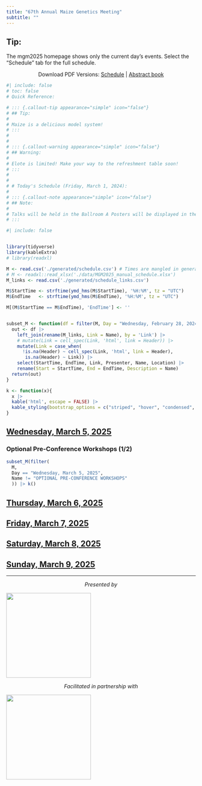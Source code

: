 ```yaml
---
title: "67th Annual Maize Genetics Meeting"
subtitle: ""
---
```


::: {.callout-tip appearance="simple" icon="false"}
## Tip:

The mgm2025 homepage shows only the current day's events. Select the "Schedule" tab for the full schedule.
:::

::: {style="text-align: center"}
Download PDF Versions:
[Schedule](./official/MGM2025Schedule.pdf) | [Abstract book](./official/2025Program.pdf)
:::


```r
#| include: false
# toc: false
# Quick Reference: 

# ::: {.callout-tip appearance="simple" icon="false"}
# ## Tip:
# 
# Maize is a delicious model system!
# :::
# 
# 
# ::: {.callout-warning appearance="simple" icon="false"}
# ## Warning:
# 
# Elote is limited! Make your way to the refreshment table soon! 
# :::
# 
# 
# # Today's Schedule (Friday, March 1, 2024):
# 
# ::: {.callout-note appearance="simple" icon="false"}
# ## Note:
# 
# Talks will be held in the Ballroom A Posters will be displayed in the Ballroom B&C
# :::
```

```r
#| include: false


library(tidyverse)
library(kableExtra)
# library(readxl)

M <- read.csv('./generated/schedule.csv') # Times are mangled in generated
# M <- readxl::read_xlsx('./data/MGM2025_manual_schedule.xlsx')
M_links <- read.csv('./generated/schedule_links.csv')

M$StartTime <- strftime(ymd_hms(M$StartTime), '%H:%M', tz = "UTC")
M$EndTime   <- strftime(ymd_hms(M$EndTime), '%H:%M', tz = "UTC")

M[(M$StartTime == M$EndTime), 'EndTime'] <- ''


subset_M <- function(df = filter(M, Day = "Wednesday, February 28, 2024")){
  out <- df |>
    left_join(rename(M_links, Link = Name), by = 'Link') |> 
    # mutate(Link = cell_spec(Link, 'html', link = Header)) |>
    mutate(Link = case_when(
      !is.na(Header) ~ cell_spec(Link, 'html', link = Header),
       is.na(Header) ~ Link)) |>
    select(StartTime, EndTime, Link, Presenter, Name, Location) |>
    rename(Start = StartTime, End = EndTime, Description = Name)
  return(out)
}

k <- function(x){
  x |> 
  kable('html', escape = FALSE) |>
  kable_styling(bootstrap_options = c("striped", "hover", "condensed", "responsive"))
}
```


## [Wednesday, March 5, 2025](./program_schedule.html#wednesday-march-5-2025) 

### Optional Pre-Conference Workshops (1/2)

```r
subset_M(filter(
  M, 
  Day == "Wednesday, March 5, 2025", 
  Name != "OPTIONAL PRE-CONFERENCE WORKSHOPS"
  )) |> k()
```

## [Thursday, March 6, 2025](./program_schedule.html#thursday-march-6-2025)  

<!-- ### Optional Pre-Conference Workshops (2/2) -->

<!-- ```{r echo=FALSE} -->
<!-- subset_M(filter( -->
<!--   M,  -->
<!--   Day ==  "Thursday, March 6, 2025",  -->
<!--   Name != "OPTIONAL PRE-CONFERENCE WORKSHOPS" -->
<!--   )) |> k() -->
<!-- ``` -->


<!-- ### Session 1 – Welcome / Keynote / Gene Regulation -->

<!-- **Sherry Flint-Garcia** -->

<!-- ```{r echo=FALSE} -->
<!-- subset_M(filter( -->
<!--   M,  -->
<!--   Day ==  "Thursday, March 6, 2025",  -->
<!--   lubridate::hm(StartTime) >= lubridate::hm("19:00") -->
<!--   )) |> k() -->
<!-- ``` -->



## [Friday, March 7, 2025](./program_schedule.html#friday-march-7-2025)   


<!-- ```{r echo=FALSE} -->
<!-- subset_M(filter( -->
<!--   M,  -->
<!--   Day ==  "Friday, March 7, 2025",  -->
<!--   lubridate::hm(StartTime) < lubridate::hm("8:15") -->
<!--   )) |> k() -->

<!-- ``` -->


<!-- ### Session 2 – Modeling Corn -->

<!-- **Hank Bass** -->

<!-- ```{r echo=FALSE} -->
<!-- subset_M(filter( -->
<!--   M,  -->
<!--   Day ==  "Friday, March 7, 2025",  -->
<!--   lubridate::hm(StartTime) >= lubridate::hm("8:15"), -->
<!--   lubridate::hm(StartTime) < lubridate::hm("10:45") -->
<!--   )) |> k() -->
<!-- ``` -->


<!-- ### Session 3 – Education, Community, & Outreach -->

<!-- **Brandi Sigmon** -->

<!-- ```{r echo=FALSE} -->
<!-- subset_M(filter( -->
<!--   M,  -->
<!--   Day ==  "Friday, March 7, 2025",  -->
<!--   lubridate::hm(StartTime) >= lubridate::hm("10:45"), -->
<!--   lubridate::hm(StartTime) < lubridate::hm("12:15") -->
<!--   )) |> k() -->
<!-- ``` -->

<!-- ### Lunch and Poster Session -->

<!-- ```{r echo=FALSE} -->
<!-- subset_M(filter( -->
<!--   M,  -->
<!--   Day ==  "Friday, March 7, 2025",  -->
<!--   lubridate::hm(StartTime) >= lubridate::hm("12:15"), -->
<!--   lubridate::hm(StartTime) < lubridate::hm("16:40") -->
<!--   )) |> k() -->
<!-- ``` -->

<!-- ### Session 4 – Maize Under Stress -->

<!-- **Melissa Draves** -->

<!-- ```{r echo=FALSE} -->
<!-- subset_M(filter( -->
<!--   M,  -->
<!--   Day ==  "Friday, March 7, 2025",  -->
<!--   lubridate::hm(StartTime) >= lubridate::hm("16:40"), -->
<!--   lubridate::hm(StartTime) < lubridate::hm("19:00") -->
<!--   )) |> k() -->
<!-- ``` -->



<!-- ### Session 5 – Awards -->

<!-- **Andrea Eveland** -->

<!-- ```{r echo=FALSE} -->
<!-- subset_M(filter( -->
<!--   M,  -->
<!--   Day ==  "Friday, March 7, 2025",  -->
<!--   lubridate::hm(StartTime) >= lubridate::hm("19:00") -->
<!--   )) |> k() -->
<!-- ``` -->



## [Saturday, March 8, 2025](./program_schedule.html#saturday-march-8-2025)


<!-- ```{r echo=FALSE} -->
<!-- subset_M(filter( -->
<!--   M,  -->
<!--   Day ==  "Saturday, March 8, 2025",  -->
<!--   lubridate::hm(StartTime) < lubridate::hm("8:15") -->
<!--   )) |> k() -->
<!-- ``` -->


<!-- ### Session 6 – Roots & Nutrient Uptake / Keynote -->

<!-- **Rubén Rellán Álvarez** -->

<!-- ```{r echo=FALSE} -->
<!-- subset_M(filter( -->
<!--   M,  -->
<!--   Day ==  "Saturday, March 8, 2025",  -->
<!--   lubridate::hm(StartTime) >= lubridate::hm("8:15"), -->
<!--   lubridate::hm(StartTime) < lubridate::hm("10:30") -->
<!--   )) |> k() -->
<!-- ``` -->


<!-- ### Session 7 – Keynote / Cell Division & Meristems -->

<!-- **Sarah Jensen** -->

<!-- ```{r echo=FALSE} -->
<!-- subset_M(filter( -->
<!--   M,  -->
<!--   Day ==  "Saturday, March 8, 2025",  -->
<!--   lubridate::hm(StartTime) >= lubridate::hm("10:30"), -->
<!--   lubridate::hm(StartTime) < lubridate::hm("12:30") -->
<!--   )) |> k() -->
<!-- ``` -->


<!-- ### Lunch, Poster Session, & Community Session -->

<!-- ```{r echo=FALSE} -->
<!-- subset_M(filter( -->
<!--   M,  -->
<!--   Day ==  "Saturday, March 8, 2025",  -->
<!--   lubridate::hm(StartTime) >= lubridate::hm("12:30"), -->
<!--   lubridate::hm(StartTime) < lubridate::hm("19:00") -->
<!--   )) |> k() -->
<!-- ``` -->


<!-- ### Session 8 – Reproduction / Keynote -->

<!-- **Cinta Romay** -->

<!-- ```{r echo=FALSE} -->
<!-- subset_M(filter( -->
<!--   M,  -->
<!--   Day ==  "Saturday, March 8, 2025",  -->
<!--   lubridate::hm(StartTime) >= lubridate::hm("19:00") -->
<!--   )) |> k() -->
<!-- ``` -->

## [Sunday, March 9, 2025](./program_schedule.html#sunday-march-9-2025)

<!-- ```{r echo=FALSE} -->
<!-- subset_M(filter( -->
<!--   M,  -->
<!--   Day ==  "Sunday, March 9, 2025",  -->
<!--   lubridate::hm(StartTime) < lubridate::hm("8:00") -->
<!--   )) |> k() -->

<!-- ``` -->


<!-- ### Session 9 – Epigenetics -->

<!-- **Katie Murphy** -->

<!-- ```{r echo=FALSE} -->
<!-- subset_M(filter( -->
<!--   M,  -->
<!--   Day ==  "Sunday, March 9, 2025",  -->
<!--   lubridate::hm(StartTime) >= lubridate::hm("8:25"), -->
<!--   lubridate::hm(StartTime) < lubridate::hm("10:20") -->
<!--   )) |> k() -->
<!-- ``` -->

<!-- ### Session 10 - Building a Stronger Maize Plant -->

<!-- **Frank Hochholdinger** -->

<!-- ```{r echo=FALSE} -->
<!-- subset_M(filter( -->
<!--   M,  -->
<!--   Day ==  "Sunday, March 9, 2025",  -->
<!--   lubridate::hm(StartTime) >= lubridate::hm("10:20"), -->
<!--   lubridate::hm(StartTime) < lubridate::hm("12:00") -->
<!--   )) |> k() -->
<!-- ``` -->


<!-- ### Optional Post-Conference Workshop -->

<!-- ```{r echo=FALSE} -->
<!-- subset_M(filter( -->
<!--   M,  -->
<!--   Day ==  "Sunday, March 9, 2025",  -->
<!--   Name != "OPTIONAL POST-CONFERENCE EVENT", -->
<!--   lubridate::hm(StartTime) > lubridate::hm("12:00") -->
<!--   )) |> k() -->
<!-- ``` -->










------------------------------------------------------------------------

::: {style="text-align: center"}
*Presented by*
:::

![](data/assets/000_Cover_Draft1_MCG_logo.png){fig-align="center" width="225"}

::: {style="text-align: center"}
*Facilitated in partnership with*
:::

![](data/assets/000_Cover_Draft1_ConferenceDirect.png){fig-align="center" width="225"}


